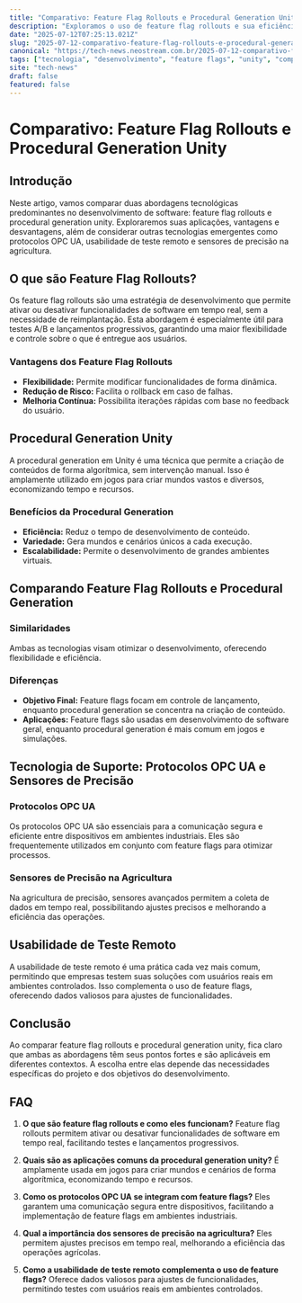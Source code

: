 ```yaml
---
title: "Comparativo: Feature Flag Rollouts e Procedural Generation Unity"
description: "Exploramos o uso de feature flag rollouts e sua eficiência em comparação com a procedural generation unity, abordando tecnologias como protocolos OPC UA e sensores de precisão."
date: "2025-07-12T07:25:13.021Z"
slug: "2025-07-12-comparativo-feature-flag-rollouts-e-procedural-generation-unity"
canonical: "https://tech-news.neostream.com.br/2025-07-12-comparativo-feature-flag-rollouts-e-procedural-generation-unity"
tags: ["tecnologia", "desenvolvimento", "feature flags", "unity", "comparativo"]
site: "tech-news"
draft: false
featured: false
---
```


# Comparativo: Feature Flag Rollouts e Procedural Generation Unity

## Introdução

Neste artigo, vamos comparar duas abordagens tecnológicas predominantes no desenvolvimento de software: feature flag rollouts e procedural generation unity. Exploraremos suas aplicações, vantagens e desvantagens, além de considerar outras tecnologias emergentes como protocolos OPC UA, usabilidade de teste remoto e sensores de precisão na agricultura.

## O que são Feature Flag Rollouts?

Os feature flag rollouts são uma estratégia de desenvolvimento que permite ativar ou desativar funcionalidades de software em tempo real, sem a necessidade de reimplantação. Esta abordagem é especialmente útil para testes A/B e lançamentos progressivos, garantindo uma maior flexibilidade e controle sobre o que é entregue aos usuários.

### Vantagens dos Feature Flag Rollouts

- **Flexibilidade:** Permite modificar funcionalidades de forma dinâmica.
- **Redução de Risco:** Facilita o rollback em caso de falhas.
- **Melhoria Contínua:** Possibilita iterações rápidas com base no feedback do usuário.

## Procedural Generation Unity

A procedural generation em Unity é uma técnica que permite a criação de conteúdos de forma algorítmica, sem intervenção manual. Isso é amplamente utilizado em jogos para criar mundos vastos e diversos, economizando tempo e recursos.

### Benefícios da Procedural Generation

- **Eficiência:** Reduz o tempo de desenvolvimento de conteúdo.
- **Variedade:** Gera mundos e cenários únicos a cada execução.
- **Escalabilidade:** Permite o desenvolvimento de grandes ambientes virtuais.

## Comparando Feature Flag Rollouts e Procedural Generation

### Similaridades

Ambas as tecnologias visam otimizar o desenvolvimento, oferecendo flexibilidade e eficiência.

### Diferenças

- **Objetivo Final:** Feature flags focam em controle de lançamento, enquanto procedural generation se concentra na criação de conteúdo.
- **Aplicações:** Feature flags são usadas em desenvolvimento de software geral, enquanto procedural generation é mais comum em jogos e simulações.

## Tecnologia de Suporte: Protocolos OPC UA e Sensores de Precisão

### Protocolos OPC UA

Os protocolos OPC UA são essenciais para a comunicação segura e eficiente entre dispositivos em ambientes industriais. Eles são frequentemente utilizados em conjunto com feature flags para otimizar processos.

### Sensores de Precisão na Agricultura

Na agricultura de precisão, sensores avançados permitem a coleta de dados em tempo real, possibilitando ajustes precisos e melhorando a eficiência das operações.

## Usabilidade de Teste Remoto

A usabilidade de teste remoto é uma prática cada vez mais comum, permitindo que empresas testem suas soluções com usuários reais em ambientes controlados. Isso complementa o uso de feature flags, oferecendo dados valiosos para ajustes de funcionalidades.

## Conclusão

Ao comparar feature flag rollouts e procedural generation unity, fica claro que ambas as abordagens têm seus pontos fortes e são aplicáveis em diferentes contextos. A escolha entre elas depende das necessidades específicas do projeto e dos objetivos do desenvolvimento.

## FAQ

1. **O que são feature flag rollouts e como eles funcionam?**
   Feature flag rollouts permitem ativar ou desativar funcionalidades de software em tempo real, facilitando testes e lançamentos progressivos.

2. **Quais são as aplicações comuns da procedural generation unity?**
   É amplamente usada em jogos para criar mundos e cenários de forma algorítmica, economizando tempo e recursos.

3. **Como os protocolos OPC UA se integram com feature flags?**
   Eles garantem uma comunicação segura entre dispositivos, facilitando a implementação de feature flags em ambientes industriais.

4. **Qual a importância dos sensores de precisão na agricultura?**
   Eles permitem ajustes precisos em tempo real, melhorando a eficiência das operações agrícolas.

5. **Como a usabilidade de teste remoto complementa o uso de feature flags?**
   Oferece dados valiosos para ajustes de funcionalidades, permitindo testes com usuários reais em ambientes controlados.